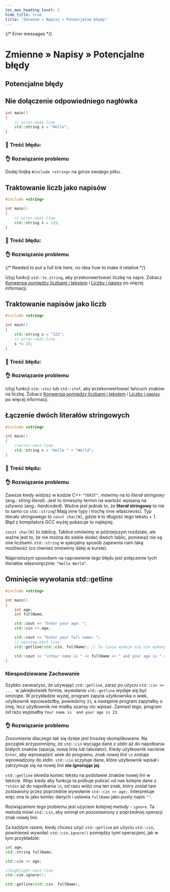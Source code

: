 ```yaml
---
toc_max_heading_level: 2
hide_title: true
title: "Zmienne » Napisy » Potencjalne błędy"
---
```




{/* Error messages */}





# Zmienne » Napisy » Potencjalne błędy

## Potencjalne błędy

## Nie dołączenie odpowiedniego nagłówka

```cpp showLineNumbers title="❌ Niepoprawny kod"
int main()
{
	// error-next-line
    std::string s = "Hello";
}
```

### 🔴 Treść błędu:

<Tabs groupId="compiler">
	<TabItem value="gcc" label="GCC" default>
		<ErrorMessage_ForgottenIncludeGCC />
	</TabItem>
<TabItem value="msvc" label="MSVC">
		<ErrorMessage_ForgottenIncludeMSVC />
</TabItem>
</Tabs>

### 👌 Rozwiązanie problemu

Dodaj linijkę `#include <string>` na górze swojego pliku.

## Traktowanie liczb jako napisów

```cpp showLineNumbers title="❌ Niepoprawny kod"
#include <string>

int main()
{
	// error-next-line
    std::string s = 123;
}
```

### 🔴 Treść błędu:

<Tabs groupId="compiler">
	<TabItem value="gcc" label="GCC" default>
		<ErrorMessage_WrongIntToStringGCC />
	</TabItem>
	<TabItem value="msvc" label="MSVC">
		<ErrorMessage_WrongIntToStringMSVC />
	</TabItem>
</Tabs>

### 👌 Rozwiązanie problemu

{/* Needed to put a full link here, no idea how to make it relative */}

Użyj funkcji `std::to_string`, aby przekonwertować liczbę na napis.
Zobacz [Konwersja pomiędzy liczbami i tekstem](https://cpp-lang.net/pl/learn/course/basics/variables/strings/#konwersja-pomiedzy-liczbami-i-tekstem)
i [Liczby i napisy](../examples#liczby-i-napisy) po więcej informacji.

## Traktowanie napisów jako liczb

```cpp showLineNumbers title="❌ Niepoprawny kod"
#include <string>

int main()
{
    std::string s = "123";
	// error-next-line
	s *= 15;
}
```

### 🔴 Treść błędu:

<Tabs groupId="compiler">
	<TabItem value="gcc" label="GCC" default>
		<ErrorMessage_StringIsNotIntGCC />
	</TabItem>
	<TabItem value="msvc" label="MSVC">
		<ErrorMessage_StringIsNotIntMSVC />
	</TabItem>
</Tabs>

### 👌 Rozwiązanie problemu

Użyj funkcji `std::stoi` lub `std::stof`, aby przekonwertować łańcuch znaków na liczbę.
Zobacz [Konwersja pomiędzy liczbami i tekstem](https://cpp-lang.net/pl/learn/course/basics/variables/strings/#konwersja-pomiedzy-liczbami-i-tekstem)
i [Liczby i napisy](../examples#liczby-i-napisy) po więcej informacji.

## Łączenie dwóch literałów stringowych

```cpp showLineNumbers title="❌ Niepoprawny kod"
#include <string>

int main()
{
	//error-next-line
    std::string s = "Hello " + "World";
}
```

### 🔴 Treść błędu:

<Tabs groupId="compiler">
	<TabItem value="gcc" label="GCC" default>
		<ErrorMessage_AddingLiteralsGCC />
	</TabItem>
	<TabItem value="msvc" label="MSVC">
		<ErrorMessage_AddingLiteralsMSVC />
	</TabItem>
</Tabs>

### 👌 Rozwiązanie problemu

Zawsze kiedy widzisz w kodzie C++ `"TEKST"`, mówimy na to *literał stringowy* (ang.: *string literal*). 
Jest to śmieszny termin na wartość wpisaną na sztywno (ang.: *hardcoded*). Ważne jest jednak to, że **literał stringowy** to nie to samo co `std::string`! Mają inne typy i trochę inne właściwości. Typ literału stringowego to `const char[N]`, gdzie `N` to długość tego tekstu + 1. Błąd z kompilatora GCC wyżej pokazuje to najlepiej.

`const char[N]` to *tablicą*. Tablice omówimy w późniejszym rozdziale, ale ważne jest to, że
nie można do siebie dodać dwóch tablic, ponieważ nie są one liczbami. `std::string` w specjalny sposób zapewnia nam taką możliwość (co również omówimy dalej w kursie).

Najprostszym sposobem na naprawienie tego błędu jest połączenie tych literałów własnoręcznie: `"Hello World"`.

## Ominięcie wywołania std::getline

```cpp title="⚠️ Buggy Code"
#include <string>

int main()
{
	int age;
	int fullName;

	std::cout << "Enter your age: ";
	std::cin >> age;

	std::cout << "Enter your full name: ";
	// warning-next-line
	std::getline(std::cin, fullName); // Ta linia wydaje się nie wykonywać

	std::cout << "\nYour name is " << fullName << " and your age is " << age;
}
```

### Niespodziewane Zachowanie

Szybko zauważysz, że używająć `std::getline`, zaraz po użyciu `std::cin >> ... ` w jakiejkolwiek formie, wywołanie `std::getline` wydaje się być ominięte.
W przykładzie wyżej, program zapyta użytkownika o wiek, użytkownik wprowadziłby, powiedzmy `23`, a następnie program zapytałby o imię, lecz użytkownik nie miałby szansy nic wpisać.
Zamiast tego, program od razu wypisałby `Your name is  and your age is 23`.

### 👌 Rozwiązanie problemu

Zrozumienie dlaczego tak się dzieje jest troszkę skomplikowane. Na początek przypomnijmy, że `std::cin` wyciąga dane z *stdin* aż do napotkania białych znaków (spacja, nowa linia lub tabulator). Kiedy użytkownik naciśnie `Enter`, aby wprowadzić wiek do programu, *znak nowej linii* `\n` zostaje wprowadzony do *stdin*. `std::cin` sczytuje dane, które użytkownik wpisał i zatrzymuje się na nowej linii **nie ignorując jej**.

`std::getline` określa koniec tekstu na podstawie znaków nowej lini w tekście.
Więc kiedy aby funkcja ta próbuje pobrać od nas kolejne dane z `*stdin` aż do napotkania `\n`,
od razu widzi ona ten znak, który został tam zostawiony przez poprzednie wywołanie `std::cin >> age;`.
Interpretuje więc ona to jako koniec danych i ustawia `fullName` jako pusty napis `""`.

Rozwiązaniem tego problemu jest użyciem kolejnej *metody* - `ignore`.
Ta metoda mówi `std::cin`, aby ominął on pozostawiony z poprzedniej operacji znak nowej linii.


Za każdym razem, kiedy chcesz użyć `std::getline` po użyciu `std::cin`, powinieneś wywołać `std::cin.ignore()` pomiędzy tymi operacjami, jak w tym przykładzie:
```cpp title="🔹 Jak użyć metody ignore"
int age;
std::string fullName;

std::cin >> age;

//highlight-next-line
std::cin.ignore();

std::getline(std::cin, fullName);
```
